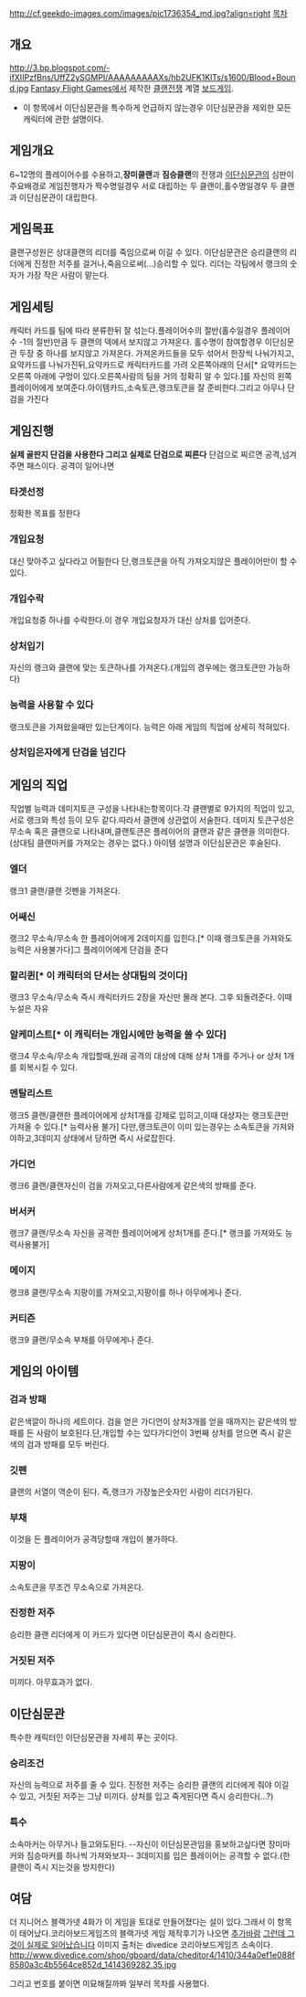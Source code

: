 http://cf.geekdo-images.com/images/pic1736354_md.jpg?align=right
[[목차]]
== 개요 ==
http://3.bp.blogspot.com/-ifXIIPzfBns/UffZ2ySGMPI/AAAAAAAAAXs/hb2UFK1KlTs/s1600/Blood+Bound.jpg
[[Fantasy Flight Games]]에서 제작한 [[클랜]][[전쟁]] 계열 [[보드게임]].
*이 항목에서 이단심문관을 특수하게 언급하지 않는경우 이단심문관을 제외한 모든캐릭터에 관한 설명이다.

== 게임개요 ==
6~12명의 플레이어수를 수용하고,'''장미클랜'''과 '''짐승클랜'''의 전쟁과 [[이단심문관]]의 심판이 주요배경로
게임진행자가 짝수명일경우 서로 대립하는 두 클랜이,홀수명일경우 두 클랜과 이단심문관이 대립한다.
== 게임목표 ==
클랜구성원은 상대클랜의 리더를 죽임으로써 이길 수 있다. 이단심문관은 승리클랜의 리더에게 진정한 저주를 걸거나,죽음으로써(...)승리할 수 있다. 리더는 각팀에서 랭크의 숫자가 가장 작은 사람이 맡는다.

== 게임세팅 ==
캐릭터 카드를 팀에 따라 분류한뒤 잘 섞는다.플레이어수의 절반(홀수일경우 플레이어수 -1의 절반)만큼 두 클랜의 덱에서 보지않고 가져온다. 홀수명이 참여할경우 이단심문관 두장 중 하나를 보지않고 가져온다. 가져온카드들을 모두 섞어서 한장씩 나눠가지고,요약카드를 나눠가진뒤,요약카드로 캐릭터카드를 가려 오른쪽아래의 단서[* 요약카드는 오른쪽 아래에 구멍이 있다.오른쪽사람의 팀을 거의 정확히 알 수 있다.]를 자신의 왼쪽플레이어에게 보여준다.아이템카드,소속토큰,랭크토큰을 잘 준비한다.그리고 아무나 단검을 가진다

== 게임진행 ==
'''실제 골판지 단검을 사용한다 그리고 실제로 단검으로 찌른다''' 단검으로 찌르면 공격,넘겨주면 패스이다. 공격이 일어나면
=== 타겟선정 ===
정확한 목표를 정한다
=== 개입요청 ===
대신 맞아주고 싶다라고 어필한다 단,랭크토큰을 아직 가져오지않은 플레이어만이 할 수 있다.
=== 개입수락 ===
개입요청중 하나를 수락한다.이 경우 개입요청자가 대신 상처를 입어준다.
=== 상처입기 ===
자신의 랭크와 클랜에 맞는 토큰하나를 가져온다.(개입의 경우에는 랭크토큰만 가능하다)
=== 능력을 사용할 수 있다 ===
랭크토큰을 가져왔을때만 있는단계이다. 능력은 아래 게임의 직업에 상세히 적혀있다.
=== 상처입은자에게 단검을 넘긴다 ===

== 게임의 직업 ==
직업별 능력과 데미지토큰 구성을 나타내는항목이다.각 클랜별로 9가지의 직업이 있고,서로 랭크와 특성 등이 모두 같다.따라서 클랜에 상관없이 서술한다. 데미지 토큰구성은 무소속 혹은 클랜으로 나타내며,클랜토큰은 플레이어의 클랜과 같은 클랜을 의미한다.(상대팀 클랜마커를 가져오는 경우는 없다.)
아이템 설명과 이단심문관은 후술된다.
=== 엘더 ===
랭크1 클랜/클랜 깃펜을 가져온다.
=== 어쌔신 ===
랭크2 무소속/무소속 한 플레이어에게 2데미지를 입힌다.[* 이때 랭크토큰을 가져와도 능력은 사용불가다]그 플레이어에게 단검을 준다
=== 할리퀸[* 이 캐릭터의 단서는 상대팀의 것이다] ===
랭크3 무소속/무소속 즉시 캐릭터카드 2장을 자신만 몰래 본다. 그후 되돌려준다. 이때 누설은 자유
=== 알케미스트[* 이 캐릭터는 개입시에만 능력을 쓸 수 있다] ===
랭크4 무소속/무소속
개입할때,원래 공격의 대상에 대해 상처 1개를 주거나 or 상처 1개를 회복시킬 수 있다.
=== 멘탈리스트 ===
랭크5 클랜/클랜한 플레이어에게 상처1개를 강제로 입히고,이때 대상자는 랭크토큰만 가져올 수 있다.[* 능력사용 불가] 다만,랭크토큰이 이미 있는경우는 소속토큰을 가져와야하고,3데미지 상태에서 당하면 즉시 사로잡힌다.
=== 가디언 ===
랭크6 클랜/클랜자신이 검을 가져오고,다른사람에게 같은색의 방패를 준다.
=== 버서커 ===
랭크7 클랜/무소속 자신을 공격한 플레이어에게 상처1개를 준다.[* 랭크를 가져와도 능력사용불가]
=== 메이지 ===
랭크8 클랜/무소속 지팡이를 가져오고,지팡이를 하나 아무에게나 준다.
=== 커티즌 ===
랭크9 클랜/무소속 부채를 아무에게나 준다.

== 게임의 아이템 ==
=== 검과 방패 ===
같은색깔이 하나의 세트이다. 검을 얻은 가디언이 상처3개를 얻을 때까지는 같은색의 방패를 든 사람이 보호된다.단,개입할 수는 있다가디언이 3번째 상처를 얻으면 즉시 같은색의 검과 방패를 모두 버린다.
=== 깃펜 ===
클랜의 서열이 역순이 된다. 즉,랭크가 가장높은숫자인 사람이 리더가된다.
=== 부채 ===
이것을 든 플레이어가 공격당할때 개입이 불가하다.
=== 지팡이 ===
소속토큰을 무조건 무소속으로 가져온다.
=== 진정한 저주 ===
승리한 클랜 리더에게 이 카드가 있다면 이단심문관이 즉시 승리한다.
=== 거짓된 저주 ===
미끼다. 아무효과가 없다.

== 이단심문관 ==
특수한 캐릭터인 이단심문관을 자세히 푸는 곳이다.
=== 승리조건 ===
자신의 능력으로 저주를 줄 수 있다. 진정한 저주는 승리한 클랜의 리더에게 줘야 이길 수 있고, 거짓된 저주는 그냥 미끼다. 상처를 입고 죽게된다면 즉시 승리한다(...?)
=== 특수 ===
소속마커는 아무거나 들고와도된다. --자신이 이단심문관임을 홍보하고싶다면 장미마커와 짐승마커를 하나씩 가져와보자-- 3데미지를 입은 플레이어는 공격할 수 없다.(한 클랜이 즉시 지는것을 방지한다)

== 여담 ==
더 지니어스 블랙가넷 4화가 이 게임을 토대로 만들어졌다는 설이 있다.그래서 이 항목이 태어났다.코리아보드게임즈의 블랙가넷 게임 제작후기가 나오면 [[추가바람]] [[그런데 그것이 실제로 일어났습니다]] 이미지 출처는 divedice 코리아보드게임즈 소속이다. http://www.divedice.com/shop/gboard/data/cheditor4/1410/344a0ef1e088f8580a3c4b5564ce852d_1414369282.35.jpg

그리고 번호를 붙이면 미묘해질까봐 일부러 목차를 사용했다.
